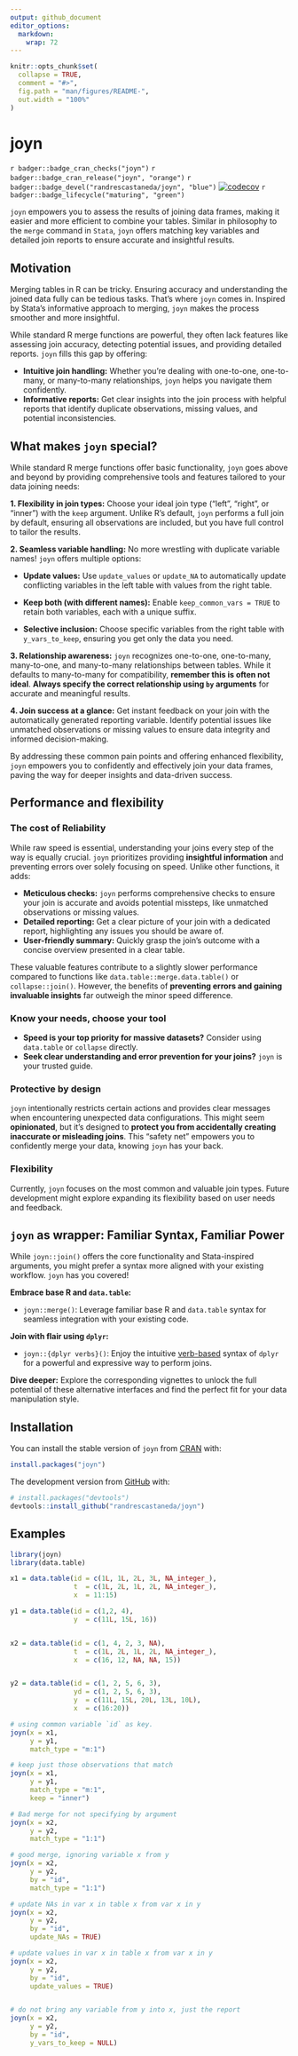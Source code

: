 ```yaml
---
output: github_document
editor_options: 
  markdown: 
    wrap: 72
---
```


```r
knitr::opts_chunk$set(
  collapse = TRUE,
  comment = "#>",
  fig.path = "man/figures/README-",
  out.width = "100%"
)
```

# joyn

<!-- badges: start -->

<!-- [![R-CMD-check](https://github.com/randrescastaneda/joyn/workflows/R-CMD-check/badge.svg/)](https://github.com/randrescastaneda/joyn/actions/) -->
`r badger::badge_cran_checks("joyn")`
`r badger::badge_cran_release("joyn", "orange")`
`r badger::badge_devel("randrescastaneda/joyn", "blue")`
<!-- [![](https://img.shields.io/badge/lifecycle-maturing-green.svg)](https://lifecycle.r-lib.org/articles/stages.html#maturing) -->
[![codecov](https://codecov.io/gh/randrescastaneda/joyn/branch/master/graph/badge.svg)](https://app.codecov.io/gh/randrescastaneda/joyn?branch=master)
<!-- `r badger::badge_cran_release("joyn", "orange")` -->
<!-- `r badger::badge_devel("randrescastaneda/joyn", "blue")` -->
`r badger::badge_lifecycle("maturing", "green")`
<!-- [![R-CMD-check](https://github.com/randrescastaneda/joyn/actions/workflows/R-CMD-check.yaml/badge.svg)](https://github.com/randrescastaneda/joyn/actions/workflows/R-CMD-check.yaml) -->

<!-- badges: end -->

`joyn` empowers you to assess the results of joining data frames, making it easier and more efficient to combine your tables. Similar in philosophy to the `merge` command in `Stata`, `joyn` offers matching key variables and detailed join reports to ensure accurate and insightful results.

## Motivation

Merging tables in R can be tricky. Ensuring accuracy and understanding the joined data fully can be tedious tasks. That's where `joyn` comes in. Inspired by Stata's informative approach to merging, `joyn` makes the process smoother and more insightful.

While standard R merge functions are powerful, they often lack features like assessing join accuracy, detecting potential issues, and providing detailed reports. `joyn` fills this gap by offering:

* **Intuitive join handling:** Whether you're dealing with one-to-one, one-to-many, or many-to-many relationships, `joyn` helps you navigate them confidently.
* **Informative reports:** Get clear insights into the join process with helpful reports that identify duplicate observations, missing values, and potential inconsistencies.

## What makes `joyn` special?

While standard R merge functions offer basic functionality, `joyn` goes above and beyond by providing comprehensive tools and features tailored to your data joining needs:

**1. Flexibility in join types:** Choose your ideal join type ("left", "right", or "inner") with the `keep` argument. Unlike R's default, `joyn` performs a full join by default, ensuring all observations are included, but you have full control to tailor the results.

**2. Seamless variable handling:** No more wrestling with duplicate variable names! `joyn` offers multiple options:

* **Update values:** Use `update_values` or `update_NA` to automatically update conflicting variables in the left table with values from the right table.

* **Keep both (with different names):** Enable `keep_common_vars = TRUE` to retain both variables, each with a unique suffix.

* **Selective inclusion:** Choose specific variables from the right table with `y_vars_to_keep`, ensuring you get only the data you need.

**3. Relationship awareness:** `joyn` recognizes one-to-one, one-to-many, many-to-one, and many-to-many relationships between tables. While it defaults to many-to-many for compatibility, **remember this is often not ideal**. **Always specify the correct relationship using `by` arguments** for accurate and meaningful results.

**4. Join success at a glance:** Get instant feedback on your join with the automatically generated reporting variable. Identify potential issues like unmatched observations or missing values to ensure data integrity and informed decision-making.

By addressing these common pain points and offering enhanced flexibility, `joyn` empowers you to confidently and effectively join your data frames, paving the way for deeper insights and data-driven success.


## Performance and flexibility

### The cost of Reliability

While raw speed is essential, understanding your joins every step of the way is equally crucial. `joyn` prioritizes providing **insightful information** and preventing errors over solely focusing on speed. Unlike other functions, it adds:

* **Meticulous checks:** `joyn` performs comprehensive checks to ensure your join is accurate and avoids potential missteps, like unmatched observations or missing values.
* **Detailed reporting:** Get a clear picture of your join with a dedicated report, highlighting any issues you should be aware of.
* **User-friendly summary:** Quickly grasp the join's outcome with a concise overview presented in a clear table.

These valuable features contribute to a slightly slower performance compared to functions like `data.table::merge.data.table()` or `collapse::join()`. However, the benefits of **preventing errors and gaining invaluable insights** far outweigh the minor speed difference.

### Know your needs, choose your tool

* **Speed is your top priority for massive datasets?** Consider using `data.table` or `collapse` directly.
* **Seek clear understanding and error prevention for your joins?** `joyn` is your trusted guide.

### Protective by design

`joyn` intentionally restricts certain actions and provides clear messages when encountering unexpected data configurations. This might seem **opinionated**, but it's designed to **protect you from accidentally creating inaccurate or misleading joins**. This "safety net" empowers you to confidently merge your data, knowing `joyn` has your back.

### Flexibility

Currently, `joyn` focuses on the most common and valuable join types. Future development might explore expanding its flexibility based on user needs and feedback.

## `joyn` as wrapper: Familiar Syntax, Familiar Power

While `joyn::join()` offers the core functionality and Stata-inspired arguments, you might prefer a syntax more aligned with your existing workflow. `joyn` has you covered!

**Embrace base R and `data.table`:**

* `joyn::merge()`: Leverage familiar base R and `data.table` syntax for seamless integration with your existing code.

**Join with flair using `dplyr`:**

* `joyn::{dplyr verbs}()`: Enjoy the intuitive [verb-based](https://dplyr.tidyverse.org/reference/mutate-joins.html) syntax of `dplyr` for a powerful and expressive way to perform joins.

**Dive deeper:** Explore the corresponding vignettes to unlock the full potential of these alternative interfaces and find the perfect fit for your data manipulation style.


## Installation

You can install the stable version of `joyn` from
[CRAN](https://CRAN.R-project.org) with:

``` r
install.packages("joyn")
```

The development version from [GitHub](https://github.com/) with:

``` r
# install.packages("devtools")
devtools::install_github("randrescastaneda/joyn")
```

## Examples

```r

library(joyn)
library(data.table)

x1 = data.table(id = c(1L, 1L, 2L, 3L, NA_integer_),
                t  = c(1L, 2L, 1L, 2L, NA_integer_),
                x  = 11:15)

y1 = data.table(id = c(1,2, 4),
                y  = c(11L, 15L, 16))


x2 = data.table(id = c(1, 4, 2, 3, NA),
                t  = c(1L, 2L, 1L, 2L, NA_integer_),
                x  = c(16, 12, NA, NA, 15))


y2 = data.table(id = c(1, 2, 5, 6, 3),
                yd = c(1, 2, 5, 6, 3),
                y  = c(11L, 15L, 20L, 13L, 10L),
                x  = c(16:20))

# using common variable `id` as key.
joyn(x = x1, 
     y = y1,
     match_type = "m:1")

# keep just those observations that match
joyn(x = x1, 
     y = y1, 
     match_type = "m:1",
     keep = "inner")

# Bad merge for not specifying by argument
joyn(x = x2, 
     y = y2,
     match_type = "1:1")

# good merge, ignoring variable x from y
joyn(x = x2, 
     y = y2,
     by = "id",
     match_type = "1:1")

# update NAs in var x in table x from var x in y
joyn(x = x2, 
     y = y2, 
     by = "id", 
     update_NAs = TRUE)

# update values in var x in table x from var x in y
joyn(x = x2, 
     y = y2, 
     by = "id", 
     update_values = TRUE)


# do not bring any variable from y into x, just the report
joyn(x = x2, 
     y = y2, 
     by = "id", 
     y_vars_to_keep = NULL)

```
